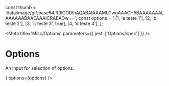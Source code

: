 const thumb = 'data:image/gif;base64,R0lGODlhAQABAIAAAMLCwgAAACH5BAAAAAAALAAAAAABAAEAAAICRAEAOw==';
const options = [
  [1, 'a teste 1'],
  [2, 'b teste 2'],
  [3, 'c teste 3', true],
  [4, 'd teste 4'],
];

<Meta title='Misc/Options' parameters={{ jest: ['Options/spec'] }} />

# Options

An input for selection of options.

<Preview>
  <Story name='Default'>
    <Box style={{ position: 'relative', maxWidth: 250 }} >
      <Options ref={React.createRef()} options={options}  cursor={1} />
    </Box>
  </Story>
</Preview>

<Props of={Options} />

<Preview>
  <Story name='CheckOption'>
    <Box style={{ position: 'relative', maxWidth: 250 }} >
      <Options ref={React.createRef()} renderItem={CheckOption} options={options} value={[1]} cursor={0}/>
    </Box>
  </Story>
</Preview>

<Preview>
  <Story name='OptionAvatar'>
    <Box style={{ position: 'relative', maxWidth: 250 }} >
      <Options ref={React.createRef()} renderItem={(props) => <OptionAvatar {...props} value={thumb}/>}  options={options} />
    </Box>
  </Story>
</Preview>
